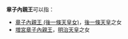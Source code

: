 '''章子內親王'''可以指：
* [[章子內親王_(後一條天皇女)|章子內親王 (後一條天皇女)]]，[[後一條天皇|後一條天皇]]之女
* [[増宮章子內親王|増宮章子內親王]]，[[明治天皇|明治天皇]]之女
{{disambig|Cat=五字人名消歧义}}